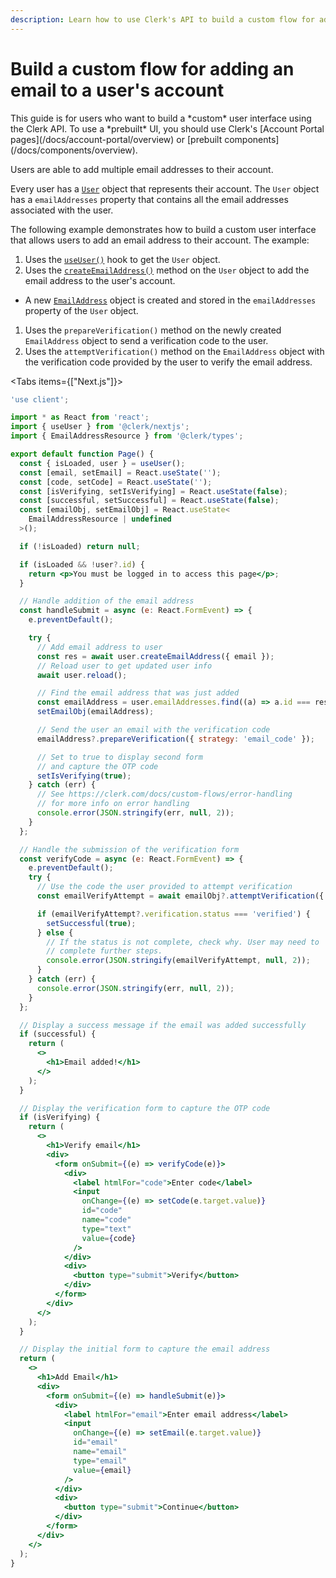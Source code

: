 ```yaml
---
description: Learn how to use Clerk's API to build a custom flow for adding an email to a user's account.
---
```


# Build a custom flow for adding an email to a user's account

<Callout type="danger">
  This guide is for users who want to build a *custom* user interface using the Clerk API. To use a *prebuilt* UI, you should use Clerk's [Account Portal pages](/docs/account-portal/overview) or [prebuilt components](/docs/components/overview).
</Callout>

Users are able to add multiple email addresses to their account.

Every user has a [`User`](/docs/references/javascript/user/user) object that represents their account. The `User` object has a `emailAddresses` property that contains all the email addresses associated with the user.

The following example demonstrates how to build a custom user interface that allows users to add an email address to their account. The example:
1. Uses the [`useUser()`](/docs/references/react/use-user) hook to get the `User` object.
1. Uses the [`createEmailAddress()`](/docs/references/javascript/user/create-metadata#create-email-address) method on the `User` object to add the email address to the user's account.
  - A new [`EmailAddress`](/docs/references/javascript/email-address/email-address) object is created and stored in the `emailAddresses` property of the `User` object.
1. Uses the `prepareVerification()` method on the newly created `EmailAddress` object to send a verification code to the user.
1. Uses the `attemptVerification()` method on the `EmailAddress` object with the verification code provided by the user to verify the email address.

<Tabs items={["Next.js"]}>
  <Tab>
  ```jsx {{ filename: 'app/account/add-email/page.tsx' }}
  'use client';

  import * as React from 'react';
  import { useUser } from '@clerk/nextjs';
  import { EmailAddressResource } from '@clerk/types';

  export default function Page() {
    const { isLoaded, user } = useUser();
    const [email, setEmail] = React.useState('');
    const [code, setCode] = React.useState('');
    const [isVerifying, setIsVerifying] = React.useState(false);
    const [successful, setSuccessful] = React.useState(false);
    const [emailObj, setEmailObj] = React.useState<
      EmailAddressResource | undefined
    >();

    if (!isLoaded) return null;

    if (isLoaded && !user?.id) {
      return <p>You must be logged in to access this page</p>;
    }

    // Handle addition of the email address
    const handleSubmit = async (e: React.FormEvent) => {
      e.preventDefault();

      try {
        // Add email address to user
        const res = await user.createEmailAddress({ email });
        // Reload user to get updated user info
        await user.reload();

        // Find the email address that was just added
        const emailAddress = user.emailAddresses.find((a) => a.id === res.id);
        setEmailObj(emailAddress);

        // Send the user an email with the verification code
        emailAddress?.prepareVerification({ strategy: 'email_code' });

        // Set to true to display second form
        // and capture the OTP code
        setIsVerifying(true);
      } catch (err) {
        // See https://clerk.com/docs/custom-flows/error-handling
        // for more info on error handling
        console.error(JSON.stringify(err, null, 2));
      }
    };

    // Handle the submission of the verification form
    const verifyCode = async (e: React.FormEvent) => {
      e.preventDefault();
      try {
        // Use the code the user provided to attempt verification
        const emailVerifyAttempt = await emailObj?.attemptVerification({ code });

        if (emailVerifyAttempt?.verification.status === 'verified') {
          setSuccessful(true);
        } else {
          // If the status is not complete, check why. User may need to
          // complete further steps.
          console.error(JSON.stringify(emailVerifyAttempt, null, 2));
        }
      } catch (err) {
        console.error(JSON.stringify(err, null, 2));
      }
    };

    // Display a success message if the email was added successfully
    if (successful) {
      return (
        <>
          <h1>Email added!</h1>
        </>
      );
    }

    // Display the verification form to capture the OTP code
    if (isVerifying) {
      return (
        <>
          <h1>Verify email</h1>
          <div>
            <form onSubmit={(e) => verifyCode(e)}>
              <div>
                <label htmlFor="code">Enter code</label>
                <input
                  onChange={(e) => setCode(e.target.value)}
                  id="code"
                  name="code"
                  type="text"
                  value={code}
                />
              </div>
              <div>
                <button type="submit">Verify</button>
              </div>
            </form>
          </div>
        </>
      );
    }

    // Display the initial form to capture the email address
    return (
      <>
        <h1>Add Email</h1>
        <div>
          <form onSubmit={(e) => handleSubmit(e)}>
            <div>
              <label htmlFor="email">Enter email address</label>
              <input
                onChange={(e) => setEmail(e.target.value)}
                id="email"
                name="email"
                type="email"
                value={email}
              />
            </div>
            <div>
              <button type="submit">Continue</button>
            </div>
          </form>
        </div>
      </>
    );
  }
  ```
  </Tab>
</Tabs>
